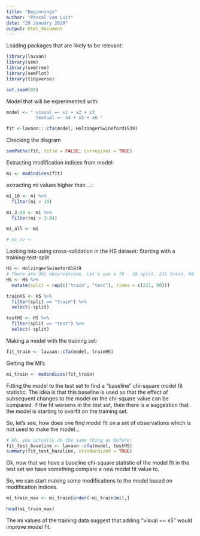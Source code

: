 ```yaml
---
title: "Beginnings"
author: "Pascal van Luit"
date: "29 January 2020"
output: html_document
---
```


Loading packages that are likely to be relevant:
```r
library(lavaan)
library(sem)
library(semtree)
library(semPlot)
library(tidyverse)

set.seed(88)
```

Model that will be experimented with:
```r
model <- " visual =~ x1 + x2 + x3
           textual =~ x4 + x5 + x6 "

fit <-lavaan:::cfa(model, HolzingerSwineford1939)
```

Checking the diagram
```r
semPaths(fit, title = FALSE, curvepivot = TRUE)
```

Extracting modification indices from model:
```r
mi <- modindices(fit)
```

extracting mi values higher than ...:
```r
mi_10 <- mi %>% 
  filter(mi > 10)

mi_3.84 <- mi %>% 
  filter(mi > 3.84)

mi_all <- mi

# mi_cv <- 
```

Looking into using cross-validation in the HS dataset:
Starting with a training-test-split
```r
HS <- HolzingerSwineford1939
# There are 301 observations. Let's use a 70 - 30 split. 211 train, 90 test.
HS <- HS %>% 
  mutate(split = rep(c("train", "test"), times = c(211, 90)))

trainHS <- HS %>% 
  filter(split == "train") %>% 
  select(-split)

testHS <- HS %>% 
  filter(split == "test") %>% 
  select(-split)
```

Making a model with the training set:
```r
fit_train <- lavaan::cfa(model, trainHS)
```

Getting the MI's
```r
mi_train <- modindices(fit_train)
```

Fitting the model to the test set to find a "baseline" chi-square model fit statistic. The idea is that this baseline is used so that the effect of subsequent changes to the model on the chi-square value can be compared. If the fit worsens in the test set, then there is a suggestion that the model is starting to overfit on the training set.

So, let's see, how does one find model fit on a set of observations which is not used to make the model...
```r
# Ah, you actually do the same thing as before:
fit_test_baseline <- lavaan::cfa(model, testHS)
summary(fit_test_baseline, standardized = TRUE)
```

Ok, now that we have a baseline chi-square statistic of the model fit in the test set we have something compare a new model fit value to.

So, we can start making some modifications to the model based on modification indices.
```r
mi_train_max <- mi_train[order(-mi_train$mi),]

head(mi_train_max)
```

The mi values of the training data suggest that adding "visual =~ x5" would improve model fit.











